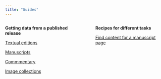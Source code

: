 ```yaml
---
title: "Guides"
---
```





:::: {.columns}

::: {.column width="40%"}
**Getting data from a published release**

[Textual editions](./editions.qmd)

[Manuscripts](./mss.qmd)

[Commmentary](./commentary.qmd)

[Image collections](./imagedata.qmd)

::: 

::: {.column width="5%"}

:::



::: {.column width="40%"}
**Recipes for different tasks**


[Find content for a manuscript page](./codexdata.qmd)
::: 

::::